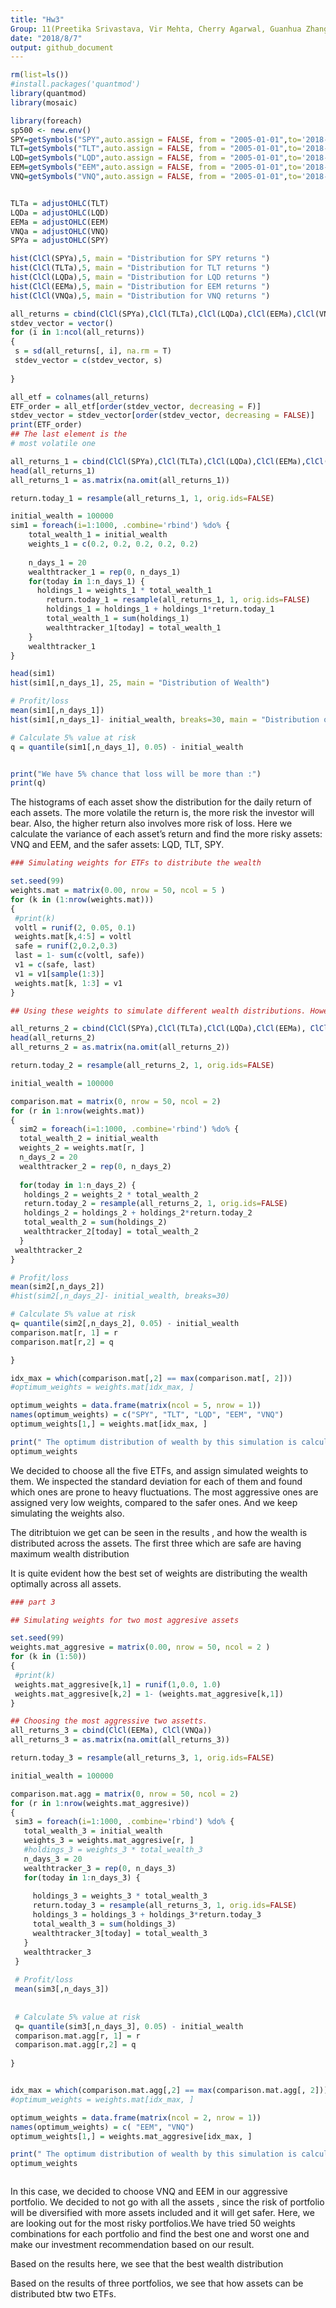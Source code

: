 ```yaml
---
title: "Hw3"
Group: 11(Preetika Srivastava, Vir Mehta, Cherry Agarwal, Guanhua Zhang) 
date: "2018/8/7"
output: github_document
---
```


```r
rm(list=ls())
#install.packages('quantmod')
library(quantmod)
library(mosaic)

library(foreach)
sp500 <- new.env()
SPY=getSymbols("SPY",auto.assign = FALSE, from = "2005-01-01",to='2018-01-01')
TLT=getSymbols("TLT",auto.assign = FALSE, from = "2005-01-01",to='2018-01-01')
LQD=getSymbols("LQD",auto.assign = FALSE, from = "2005-01-01",to='2018-01-01')
EEM=getSymbols("EEM",auto.assign = FALSE, from = "2005-01-01",to='2018-01-01')
VNQ=getSymbols("VNQ",auto.assign = FALSE, from = "2005-01-01",to='2018-01-01')


TLTa = adjustOHLC(TLT)
LQDa = adjustOHLC(LQD)
EEMa = adjustOHLC(EEM)
VNQa = adjustOHLC(VNQ)
SPYa = adjustOHLC(SPY)

hist(ClCl(SPYa),5, main = "Distribution for SPY returns ")
hist(ClCl(TLTa),5, main = "Distribution for TLT returns ")
hist(ClCl(LQDa),5, main = "Distribution for LQD returns ")
hist(ClCl(EEMa),5, main = "Distribution for EEM returns ")
hist(ClCl(VNQa),5, main = "Distribution for VNQ returns ")

all_returns = cbind(ClCl(SPYa),ClCl(TLTa),ClCl(LQDa),ClCl(EEMa),ClCl(VNQa))
stdev_vector = vector()
for (i in 1:ncol(all_returns))
{
 s = sd(all_returns[, i], na.rm = T)
 stdev_vector = c(stdev_vector, s)
 
}

all_etf = colnames(all_returns)
ETF_order = all_etf[order(stdev_vector, decreasing = F)]
stdev_vector = stdev_vector[order(stdev_vector, decreasing = FALSE)]
print(ETF_order)
## The last element is the 
# most volatile one

all_returns_1 = cbind(ClCl(SPYa),ClCl(TLTa),ClCl(LQDa),ClCl(EEMa),ClCl(VNQa))
head(all_returns_1)
all_returns_1 = as.matrix(na.omit(all_returns_1))

return.today_1 = resample(all_returns_1, 1, orig.ids=FALSE)

initial_wealth = 100000
sim1 = foreach(i=1:1000, .combine='rbind') %do% {
	total_wealth_1 = initial_wealth
	weights_1 = c(0.2, 0.2, 0.2, 0.2, 0.2)
	
	n_days_1 = 20
	wealthtracker_1 = rep(0, n_days_1)
	for(today in 1:n_days_1) {
	  holdings_1 = weights_1 * total_wealth_1
		return.today_1 = resample(all_returns_1, 1, orig.ids=FALSE)
		holdings_1 = holdings_1 + holdings_1*return.today_1
		total_wealth_1 = sum(holdings_1)
		wealthtracker_1[today] = total_wealth_1
	}
	wealthtracker_1
}

head(sim1)
hist(sim1[,n_days_1], 25, main = "Distribution of Wealth")

# Profit/loss
mean(sim1[,n_days_1])
hist(sim1[,n_days_1]- initial_wealth, breaks=30, main = "Distribution of Loss/Profit")

# Calculate 5% value at risk
q = quantile(sim1[,n_days_1], 0.05) - initial_wealth


print("We have 5% chance that loss will be more than :")
print(q)

```

The histograms of each asset show the distribution for the daily return of each assets. The more volatile the return is, the more risk the investor will bear. Also, the higher return also involves more risk of loss. Here we calculate the variance of each asset’s return and find the more risky assets: VNQ and EEM, and the safer assets: LQD, TLT, SPY.



```r
### Simulating weights for ETFs to distribute the wealth

set.seed(99)
weights.mat = matrix(0.00, nrow = 50, ncol = 5 )
for (k in (1:nrow(weights.mat)))
{
 #print(k)
 voltl = runif(2, 0.05, 0.1)
 weights.mat[k,4:5] = voltl
 safe = runif(2,0.2,0.3)
 last = 1- sum(c(voltl, safe))
 v1 = c(safe, last)
 v1 = v1[sample(1:3)]
 weights.mat[k, 1:3] = v1
}

## Using these weights to simulate different wealth distributions. However, for one single distribution weights remain ##fixed.

all_returns_2 = cbind(ClCl(SPYa),ClCl(TLTa),ClCl(LQDa),ClCl(EEMa), ClCl(VNQa))
head(all_returns_2)
all_returns_2 = as.matrix(na.omit(all_returns_2))

return.today_2 = resample(all_returns_2, 1, orig.ids=FALSE)

initial_wealth = 100000

comparison.mat = matrix(0, nrow = 50, ncol = 2)
for (r in 1:nrow(weights.mat))
{
  sim2 = foreach(i=1:1000, .combine='rbind') %do% {
  total_wealth_2 = initial_wealth
  weights_2 = weights.mat[r, ]
  n_days_2 = 20
  wealthtracker_2 = rep(0, n_days_2)
  
  for(today in 1:n_days_2) {
   holdings_2 = weights_2 * total_wealth_2
   return.today_2 = resample(all_returns_2, 1, orig.ids=FALSE)
   holdings_2 = holdings_2 + holdings_2*return.today_2
   total_wealth_2 = sum(holdings_2)
   wealthtracker_2[today] = total_wealth_2
  }
 wealthtracker_2
}

# Profit/loss
mean(sim2[,n_days_2])
#hist(sim2[,n_days_2]- initial_wealth, breaks=30)

# Calculate 5% value at risk
q= quantile(sim2[,n_days_2], 0.05) - initial_wealth
comparison.mat[r, 1] = r
comparison.mat[r,2] = q

}

idx_max = which(comparison.mat[,2] == max(comparison.mat[, 2]))
#optimum_weights = weights.mat[idx_max, ]

optimum_weights = data.frame(matrix(ncol = 5, nrow = 1))
names(optimum_weights) = c("SPY", "TLT", "LQD", "EEM", "VNQ")
optimum_weights[1,] = weights.mat[idx_max, ]

print(" The optimum distribution of wealth by this simulation is calculated as: ")
optimum_weights


```

We decided to choose all the five ETFs, and assign simulated weights to them. We inspected the standard deviation for each of them and found which ones are prone to heavy fluctuations. The most aggressive ones are assigned very low weights, compared to the safer ones. And we keep simulating the weights also. 

The ditribtuion we get can be seen in the results , and how the wealth is distributed across the assets. 
The first three which are safe are having maximum wealth distribution 

It is quite evident how the best set of weights are distributing the wealth optimally across all assets.





```r


### part 3

## Simulating weights for two most aggresive assets

set.seed(99)
weights.mat_aggresive = matrix(0.00, nrow = 50, ncol = 2 )
for (k in (1:50))
{
 #print(k)
 weights.mat_aggresive[k,1] = runif(1,0.0, 1.0)
 weights.mat_aggresive[k,2] = 1- (weights.mat_aggresive[k,1])
}

## Choosing the most aggressive two assetts. 
all_returns_3 = cbind(ClCl(EEMa), ClCl(VNQa))
all_returns_3 = as.matrix(na.omit(all_returns_3))

return.today_3 = resample(all_returns_3, 1, orig.ids=FALSE)

initial_wealth = 100000

comparison.mat.agg = matrix(0, nrow = 50, ncol = 2)
for (r in 1:nrow(weights.mat_aggresive))
{
 sim3 = foreach(i=1:1000, .combine='rbind') %do% {
   total_wealth_3 = initial_wealth
   weights_3 = weights.mat_aggresive[r, ]
   #holdings_3 = weights_3 * total_wealth_3
   n_days_3 = 20
   wealthtracker_3 = rep(0, n_days_3)
   for(today in 1:n_days_3) {
     
     holdings_3 = weights_3 * total_wealth_3
     return.today_3 = resample(all_returns_3, 1, orig.ids=FALSE)
     holdings_3 = holdings_3 + holdings_3*return.today_3
     total_wealth_3 = sum(holdings_3)
     wealthtracker_3[today] = total_wealth_3
   }
   wealthtracker_3
 }
 
 # Profit/loss
 mean(sim3[,n_days_3])
 
 
 # Calculate 5% value at risk
 q= quantile(sim3[,n_days_3], 0.05) - initial_wealth
 comparison.mat.agg[r, 1] = r
 comparison.mat.agg[r,2] = q
 
}


idx_max = which(comparison.mat.agg[,2] == max(comparison.mat.agg[, 2]))
#optimum_weights = weights.mat[idx_max, ]

optimum_weights = data.frame(matrix(ncol = 2, nrow = 1))
names(optimum_weights) = c( "EEM", "VNQ")
optimum_weights[1,] = weights.mat_aggresive[idx_max, ]

print(" The optimum distribution of wealth by this simulation is calculated as: ")
optimum_weights



```


In this case, we decided to choose VNQ and EEM in our aggressive portfolio. We decided to not go with all the assets , since the risk of portfolio will be diversified with more assets included and it will get safer. Here, we are looking out for the most risky portfolios.We have tried 50 weights combinations for each portfolio and find the best one and worst one and make our investment recommendation based on our result.

Based on the results here, we see that the best wealth distribution 

Based on the results of three portfolios, we see that how assets can be distributed btw two ETFs. 

